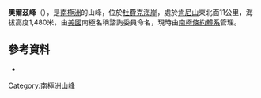 {{coord|84|40|S|174|41|W|display=title}}

'''奧爾茲峰'''（{{lang-en|Olds Peak}}），是[[南極洲|南極洲]]的山峰，位於[[杜費克海岸|杜費克海岸]]，處於[[肯尼山|肯尼山]]東北面11公里，海拔高度1,480米，由[[美國|美國]]南極名稱諮詢委員命名，現時由[[南極條約體系|南極條約體系]]管理。

==參考資料==
*{{usgs-gazetteer}}

{{DEFAULTSORT:Olds Peak}}
[[Category:南極洲山峰|Category:南極洲山峰]]


{{DufekCoast-geo-stub}}